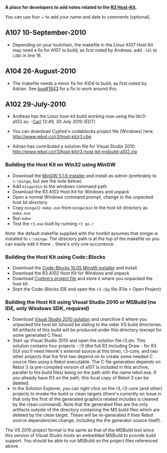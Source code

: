 '''A place for developers to add notes related to the [http://www.rebol.com/r3/docs/concepts/host-kit.html R3 Host-Kit].'''

You can use four ~ to add your name and date to comments (optional).

==A107 10-September-2010==

* Depending on your toolchain, the makefile in the Linux A107 Host Kit may need a fix for A107 to build, as first noted by Andreas: add <tt>-ldl</tt> to <tt>LIBS</tt> in line 16.

==A104 26-August-2010==

* The makefile needs a minor fix for A104 to build, as first noted by Adrian. See [http://www.curecode.org/rebol3/ticket.rsp?id=1643 bug#1643] for a fix to work around this.

==A102 29-July-2010==

* Andreas has the Linux host-kit build working now using the libr3-a102.so. -[[User:Carl|Carl]] 13:49, 30 July 2010 (EDT)

* You can download Cyphre's codeblocks project file (Windows) here: http://www.rebol.cz/r3/host-kit/r3.cbp

* Adrian has contributed a solution file for Visual Studio 2010: http://www.rebol.cz/r3/host-kit/r3-host-kit-msbuild-a102.zip

===Building the Host Kit on Win32 using MinGW===

* Download the [http://sourceforge.net/projects/mingw/files/Automated%20MinGW%20Installer/MinGW%205.1.6/MinGW-5.1.6.exe/download MinGW 5.1.6 installer] and install ''as admin'' (preferably to <tt>c:\mingw</tt>, but see the note below)
* Add <tt>mingw\bin</tt> to the windows command path 
* Download the R3 A102 Host Kit for Windows and unpack
* Open a normal Windows command prompt, change to the unpacked host kit directory
* Copy <tt>mingw32-make.exe</tt> from <tt>mingw\bin</tt> to the host kit directory as <tt>make.exe</tt>
* Run <tt>make</tt>
* Test the <tt>r3.exe</tt> built by running <tt>r3 go.r</tt>

''Note'': the default makefile supplied with the hostkit assumes that mingw is installed to <tt>c:\mingw</tt>. The directory path is at the top of the makefile so you can easily edit it there .. there's only one occurrence.

===Building the Host Kit using Code::Blocks===

* Download the [http://prdownload.berlios.de/codeblocks/codeblocks-10.05mingw-setup.exe Code::Blocks 10.05 MingW installer] and install
* Download the R3 A102 Host Kit for Windows and unpack
* Download [http://www.rebol.cz/r3/host-kit/r3.cbp Cyphre's project file] and store it where you unpacked the host kit
* Start the Code::Blocks IDE and open the <tt>r3.cbp</tt> file (File > Open Project)

===Building the Host Kit using Visual Studio 2010 or MSBuild (no IDE, only Windows SDK, required)===
* Download [http://www.rebol.cz/r3/host-kit/r3-host-kit-make-vc10-a107.zip Visual Studio 2010 solution] and unarchive it where you unpacked the host kit (should be sibling to the older VS build directories. All artifacts of this build will be produced under this directory (except for some generated C files). 
* Start up Visual Studio 2010 and open the solution file r3.sln. This solution contains four projects - r3 (the full R3 including Draw - for R3 GUI you'll need Henrik's external source at this time), r3-core, and two other projects that the first two depend on to create some needed C source files using a Rebol executable. The C file generation depends on Rebol 3 (a pre-compiled version of a107 is included in this archive, parallel to the build files) being on the path with the name rebol.exe. If you already have R3 on the path, this local copy of Rebol 3 can be deleted.
* In the Solution Explorer, you can right click on the r3, r3-core (and other) projects to invoke the build or clean targets (there's currently an issue in that only the first of the generated graphics related includes is cleaned by the clean command). Note that the generated files are the only artifacts outside of the directory containing the MS build files which are deleted by the clean target. These will be re-generated if their Rebol source dependencies change, including the the generator source itself).

The VS 2010 project format is the same as that of the MSBuild tool since this version of Visual Studio hosts an embedded MSBuild to provide build support. You should be able to run MSBuild on the project files referenced above.